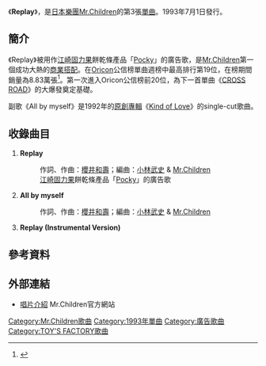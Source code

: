 {{Infobox Single
| Name           = Replay
| Artist         = [[Mr.Children|Mr.Children]]
| Album          = [[Versus_(Mr.Children專輯)|Versus]]
| Released       = 1993年7月1日
| Format         = [[單曲|單曲CD]]
| Recorded       =
| Genre          = [[J-POP|J-POP]]
| Length         = 13分37秒
| Label          = [[TOY'S_FACTORY|TOY'S FACTORY]]
| Writer         = [[櫻井和壽|櫻井和壽]]
| Producer       = [[小林武史|小林武史]]
| Certification  =
| Chart position = * 週間最高排行第19位（[[Oricon|Oricon]]）
| Last single    = [[想擁抱你_(Mr.Children單曲)|想擁抱你]]<br />（1992年）
| This single    = '''Replay'''<br />（1993年）
| Next single    = [[CROSS_ROAD_(Mr.Children單曲)|CROSS ROAD]]<br />（1993年）
}}
《'''Replay'''》，是[[日本|日本]][[樂團|樂團]][[Mr.Children|Mr.Children]]的第3張[[單曲|單曲]]。1993年7月1日發行。

==簡介==
《Replay》被用作[[江崎固力果|江崎固力果]]餅乾條產品「[[百奇|Pocky]]」的廣告歌，是[[Mr.Children|Mr.Children]]第一個成功大熱的[[商業搭配|商業搭配]]。在[[Oricon|Oricon]]公信榜單曲週榜中最高排行第19位，在榜期間銷量為8.83萬張<ref>{{Cite web |url=http://www.oricon.co.jp/news/music/21151/ |script-title=ja:Mr.Children、待望のニューシングル「箒星」リリース決定！ |accessdate=2010-08-08 |archive-date=2009-10-11 |archive-url=https://web.archive.org/web/20091011064955/http://www.oricon.co.jp/news/music/21151/ |dead-url=no }}</ref>。第一次進入Oricon公信榜前20位，為下一首單曲《[[CROSS_ROAD_(Mr.Children單曲)|CROSS ROAD]]》的大爆發奠定基礎。

副歌《All by myself》是1992年的[[原創專輯|原創專輯]]《[[Kind_of_Love|Kind of Love]]》的single-cut歌曲。

==收錄曲目==
# '''Replay'''
#:作詞、作曲：[[櫻井和壽|櫻井和壽]]；編曲：[[小林武史|小林武史]] & [[Mr.Children|Mr.Children]]
#:[[江崎固力果|江崎固力果]]餅乾條產品「[[百奇|Pocky]]」的廣告歌
# '''All by myself'''
#:作詞、作曲：[[櫻井和壽|櫻井和壽]]；編曲：[[小林武史|小林武史]] & [[Mr.Children|Mr.Children]]
# '''Replay (Instrumental Version)'''

== 參考資料 ==
{{reflist}}

==外部連結==
*[http://www.mrchildren.jp/disco/single/single03.html 唱片介紹]{{Wayback|url=http://www.mrchildren.jp/disco/single/single03.html |date=20110309044826 }} Mr.Children官方網站

{{Mr.Children}}

{{DEFAULTSORT:Replay}}
[[Category:Mr.Children歌曲|Category:Mr.Children歌曲]]
[[Category:1993年單曲|Category:1993年單曲]]
[[Category:廣告歌曲|Category:廣告歌曲]]
[[Category:TOY'S_FACTORY歌曲|Category:TOY'S FACTORY歌曲]]